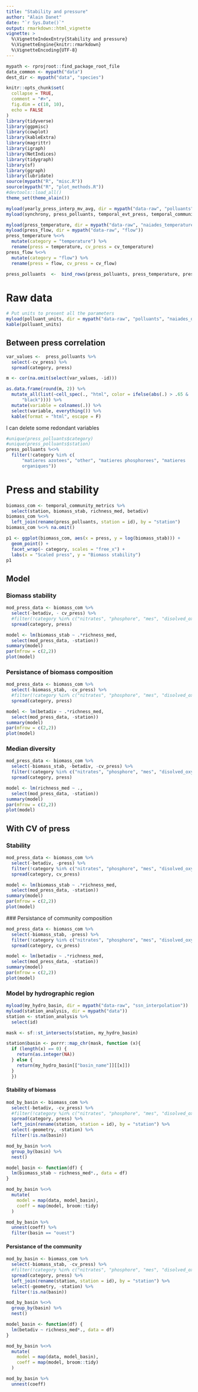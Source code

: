 ```yaml
---
title: "Stability and pressure"
author: "Alain Danet"
date: "`r Sys.Date()`"
output: rmarkdown::html_vignette
vignette: >
  %\VignetteIndexEntry{Stability and pressure}
  %\VignetteEngine{knitr::rmarkdown}
  %\VignetteEncoding{UTF-8}
---
```


```r
mypath <- rprojroot::find_package_root_file
data_common <- mypath("data")
dest_dir <- mypath("data", "species")
```

```r
knitr::opts_chunk$set(
  collapse = TRUE,
  comment = "#>",
  fig.dim = c(10, 10),
  echo = FALSE
)
library(tidyverse)
library(ggpmisc)
library(cowplot)
library(kableExtra)
library(magrittr)
library(igraph)
library(NetIndices)
library(tidygraph)
library(sf)
library(ggraph)
library(lubridate)
source(mypath("R", "misc.R"))
source(mypath("R", "plot_methods.R"))
#devtools::load_all()
theme_set(theme_alain())
```

```r
myload(yearly_press_interp_mv_avg, dir = mypath("data-raw", "polluants"))
myload(synchrony, press_polluants, temporal_evt_press, temporal_community_metrics, dir = mypath("data"))
```

```r
myload(press_temperature, dir = mypath("data-raw", "naiades_temperatures"))
myload(press_flow, dir = mypath("data-raw", "flow"))
press_temperature %<>%
  mutate(category = "temperature") %>%
  rename(press = temperature, cv_press = cv_temperature)
press_flow %<>%
  mutate(category = "flow") %>%
  rename(press = flow, cv_press = cv_flow)

press_polluants  <-  bind_rows(press_polluants, press_temperature, press_flow)
```


# Raw data

```r
# Put units to present all the parameters
myload(polluant_units, dir = mypath("data-raw", "polluants", "naiades_data"))
kable(polluant_units)
```



## Between press correlation

```r
var_values <-  press_polluants %>%
  select(-cv_press) %>%
  spread(category, press) 

m <- cor(na.omit(select(var_values, -id)))

as.data.frame(round(m, 2)) %>%
  mutate_all(list(~cell_spec(., "html", color = ifelse(abs(.) > .65 & . != 1, "red",
	  "black")))) %>%
  mutate(variable = colnames(.)) %>%
  select(variable, everything()) %>%
  kable(format = "html", escape = F)
```

I can delete some redondant variables 

```r
#unique(press_polluants$category)
#unique(press_polluants$station)
press_polluants %<>%
  filter(!category %in% c(
      "matieres azotees", "other", "matieres phosphorees", "matieres
      organiques"))
```


# Press and stability

```r
biomass_com <- temporal_community_metrics %>%
  select(station, biomass_stab, richness_med, betadiv)
biomass_com %<>%
  left_join(rename(press_polluants, station = id), by = "station")
biomass_com %<>% na.omit()
```

```r
p1 <- ggplot(biomass_com, aes(x = press, y = log(biomass_stab))) +
  geom_point() +
  facet_wrap(~ category, scales = "free_x") +
  labs(x = "Scaled press", y = "Biomass stability")
p1
```


## Model

### Biomass stability

```r
mod_press_data <- biomass_com %>%
  select(-betadiv, - cv_press) %>%
  #filter(!category %in% c("nitrates", "phosphore", "mes", "disolved_oxygen")) %>%
  spread(category, press)

model <- lm(biomass_stab ~ .*richness_med,
  select(mod_press_data, -station)) 
summary(model)
par(mfrow = c(2,2))
plot(model)
```

### Persistance of biomass composition

```r
mod_press_data <- biomass_com %>%
  select(-biomass_stab, -cv_press) %>%
  #filter(!category %in% c("nitrates", "phosphore", "mes", "disolved_oxygen")) %>%
  spread(category, press)

model <- lm(betadiv ~ .*richness_med,
  select(mod_press_data, -station)) 
summary(model)
par(mfrow = c(2,2))
plot(model)
```

### Median diversity

```r
mod_press_data <- biomass_com %>%
  select(-biomass_stab, -betadiv, -cv_press) %>%
  filter(!category %in% c("nitrates", "phosphore", "mes", "disolved_oxygen")) %>%
  spread(category, press)

model <- lm(richness_med ~ .,
  select(mod_press_data, -station)) 
summary(model)
par(mfrow = c(2,2))
plot(model)
```

## With CV of press

### Stability

```r
mod_press_data <- biomass_com %>%
  select(-betadiv, -press) %>%
  filter(!category %in% c("nitrates", "phosphore", "mes", "disolved_oxygen")) %>%
  spread(category, cv_press)

model <- lm(biomass_stab ~ .*richness_med,
  select(mod_press_data, -station)) 
summary(model)
par(mfrow = c(2,2))
plot(model)
```

### Persistance of community composition

```r
mod_press_data <- biomass_com %>%
  select(-biomass_stab, -press) %>%
  filter(!category %in% c("nitrates", "phosphore", "mes", "disolved_oxygen")) %>%
  spread(category, cv_press)

model <- lm(betadiv ~ .*richness_med,
  select(mod_press_data, -station)) 
summary(model)
par(mfrow = c(2,2))
plot(model)
```


### Model by hydrographic region

```r
myload(my_hydro_basin, dir = mypath("data-raw", "ssn_interpolation"))
myload(station_analysis, dir = mypath("data"))
station <- station_analysis %>%
  select(id)

mask <- sf::st_intersects(station, my_hydro_basin)

station$basin <- purrr::map_chr(mask, function (x){
  if (length(x) == 0) {
    return(as.integer(NA))
  } else {
    return(my_hydro_basin[["basin_name"]][[x]])
  }
  })
```

#### Stability of biomass

```r
mod_by_basin <- biomass_com %>%
  select(-betadiv, -cv_press) %>%
  #filter(!category %in% c("nitrates", "phosphore", "mes", "disolved_oxygen")) %>%
  spread(category, press) %>%
  left_join(rename(station, station = id), by = "station") %>%
  select(-geometry, -station) %>%
  filter(!is.na(basin))

mod_by_basin %<>%
  group_by(basin) %>%
  nest()

model_basin <- function(df) {
  lm(biomass_stab ~ richness_med*., data = df)
}

mod_by_basin %<>%
  mutate(
    model = map(data, model_basin),
    coeff = map(model, broom::tidy)
  )

mod_by_basin %>%
  unnest(coeff) %>%
  filter(basin == "ouest")

```

#### Persistance of the community

```r
mod_by_basin <- biomass_com %>%
  select(-biomass_stab, -cv_press) %>%
  #filter(!category %in% c("nitrates", "phosphore", "mes", "disolved_oxygen")) %>%
  spread(category, press) %>%
  left_join(rename(station, station = id), by = "station") %>%
  select(-geometry, -station) %>%
  filter(!is.na(basin))

mod_by_basin %<>%
  group_by(basin) %>%
  nest()

model_basin <- function(df) {
  lm(betadiv ~ richness_med*., data = df)
}

mod_by_basin %<>%
  mutate(
    model = map(data, model_basin),
    coeff = map(model, broom::tidy)
  )

mod_by_basin %>%
  unnest(coeff)

```

